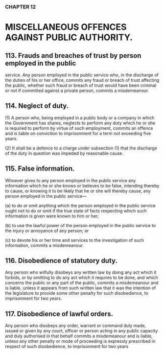 ### CHAPTER 12

# MISCELLANEOUS OFFENCES AGAINST PUBLIC AUTHORITY.

## 113. Frauds and breaches of trust by person employed in the public
service.
Any person employed in the public service who, in the discharge of the
duties of his or her office, commits any fraud or breach of trust affecting the
public, whether such fraud or breach of trust would have been criminal or not
if committed against a private person, commits a misdemeanour.

## 114. Neglect of duty.
(1) A person who, being employed in a public body or a company in
which the Government has shares, neglects to perform any duty which he or
she is required to perform by virtue of such employment, commits an offence
and is liable on conviction to imprisonment for a term not exceeding five
years.

(2) It shall be a defence to a charge under subsection (1) that the
discharge of the duty in question was impeded by reasonable cause.

## 115. False information.
Whoever gives to any person employed in the public service any information
which he or she knows or believes to be false, intending thereby to cause, or
knowing it to be likely that he or she will thereby cause, any person
employed in the public service—

(a) to do or omit anything which the person employed in the public
service ought not to do or omit if the true state of facts respecting
which such information is given were known to him or her;

(b) to use the lawful power of the person employed in the public
service to the injury or annoyance of any person; or

(c) to devote his or her time and services to the investigation of such
information,
commits a misdemeanour.

## 116. Disobedience of statutory duty.
Any person who wilfully disobeys any written law by doing any act which
it forbids, or by omitting to do any act which it requires to be done, and
which concerns the public or any part of the public, commits a misdemeanour
and is liable, unless it appears from such written law that it was the intention
of the legislature to provide some other penalty for such disobedience, to
imprisonment for two years.

## 117. Disobedience of lawful orders.
Any person who disobeys any order, warrant or command duly made, issued
or given by any court, officer or person acting in any public capacity and
duly authorised in that behalf commits a misdemeanour and is liable, unless
any other penalty or mode of proceeding is expressly prescribed in respect
of such disobedience, to imprisonment for two years